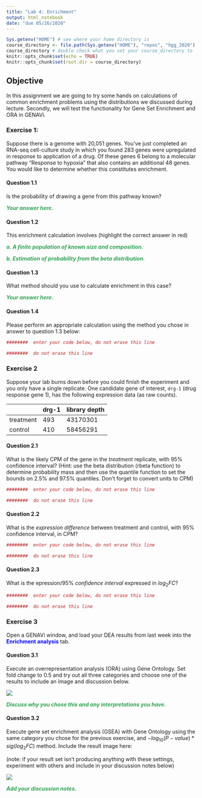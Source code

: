 ```yaml
---
title: "Lab 4: Enrichment"
output: html_notebook
date: "due 05/26/2020"
---
```


```r
Sys.getenv("HOME") # see where your home directory is
course_directory <- file.path(Sys.getenv("HOME"), "repos", "hgg_2020")
course_directory # double check what you set your course_directory to
knitr::opts_chunk$set(echo = TRUE)
knitr::opts_chunk$set(root.dir = course_directory)
```

## Objective

In this assignment we are going to try some hands on calculations of common enrichment problems using the distributions we discussed during lecture. Secondly, we will test the functionality for Gene Set Enrichment and ORA in GENAVi.

### Exercise 1:

Suppose there is a genome with 20,051 genes. You've just completed an RNA-seq cell-culture study in which you found 283 genes were upregulated in response to application of a drug. Of these genes 6 belong to a molecular pathway "Response to hypoxia" that also contains an additional 48 genes. You would like to determine whether this constitutes enrichment.

#### Question 1.1

Is the probability of drawing a gene from this pathway known?

<span style="color:#31a354"><i><b>
Your answer here.
</b></i></span>

#### Question 1.2

This enrichment calculation involves (highlight the correct answer in red)

<span style="color:#31a354"><i><b>
a. A finite population of known size and composition.
</b></i></span>

<span style="color:#31a354"><i><b>
b. Estimation of probability from the beta distribution.
</b></i></span>

#### Question 1.3

What method should you use to calculate enrichment in this case?

<span style="color:#31a354"><i><b>
Your answer here.
</b></i></span>

#### Question 1.4

Please perform an appropriate calculation using the method you chose in answer to question 1.3 below:

```r
########  enter your code below, do not erase this line

########  do not erase this line
```

### Exercise 2

Suppose your lab burns down before you could finish the experiment and you only have a single replicate. One candidate gene of interest, `drg-1` (drug response gene 1), has the following expression data (as raw counts).

|           | drg-1 | library depth |
| :-------- | :---- | :------------ |
| treatment | 493   | 43170301      |
| control   | 410   | 58456291      |

#### Question 2.1

What is the likely CPM of the gene in the _treatment_ replicate, with $95\%$ confidence interval? (Hint: use the beta distribution (rbeta function) to determine probability mass and then use the quantile function to set the bounds on $2.5\%$ and $97.5\%$ quantiles. Don't forget to convert units to CPM)

```r
########  enter your code below, do not erase this line

########  do not erase this line
```


#### Question 2.2

What is the _expression difference_ between treatment and control, with $95\%$ confidence interval, in CPM?

```r
########  enter your code below, do not erase this line

########  do not erase this line
```

#### Question 2.3

What is the epression/$95\%$ _confidence interval_ expressed in $log_{2} FC$?

```r
########  enter your code below, do not erase this line

########  do not erase this line
```

### Exercise 3

Open a GENAVi window, and load your DEA results from last week into the <span style="color:blue"><b>Enrichment analysis</b></span> tab.

#### Question 3.1

Execute an overrepresentation analysis (ORA) using Gene Ontology. Set fold change to 0.5 and try out all three categories and choose one of the results to include an image and discussion below.

![](<your-image-here>)

<span style="color:#31a354"><i><b>
Discuss why you chose this and any interpretations you have.
</b></i></span>


#### Question 3.2

Execute gene set enrichment analysis (GSEA) with Gene Ontology using the same category you chose for the previous exercise, and $-log_{10}(P-value) * sig(log_{2} FC)$ method. Include the result image here:

(note: if your result set isn't producing anything with these settings, experiment with others and include in your discussion notes below)

![](<your-image-here>)

<span style="color:#31a354"><i><b>
Add your discussion notes.
</b></i></span>
